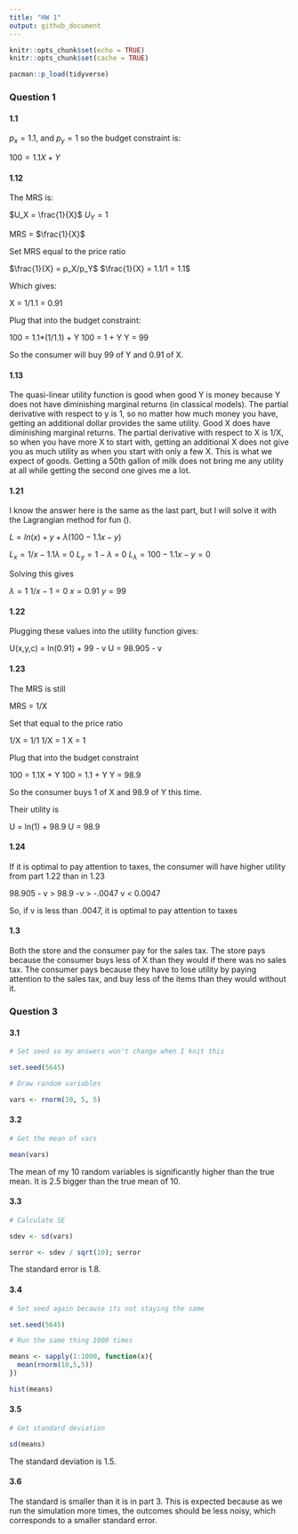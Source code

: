 ```yaml
---
title: "HW 1"
output: github_document
---
```


```r
knitr::opts_chunk$set(echo = TRUE)
knitr::opts_chunk$set(cache = TRUE)

pacman::p_load(tidyverse)

```

### Question 1

#### 1.1

$p_x = 1.1$, and $p_y = 1$ so the budget constraint is:

$100 = 1.1X + Y$

#### 1.12

The MRS is:

$U_X = \frac{1}{X}$\n
$U_Y = 1$

MRS = $\frac{1}{X}$

Set MRS equal to the price ratio

$\frac{1}{X} = p_X/p_Y$\n
$\frac{1}{X} = 1.1/1 = 1.1$

Which gives:

X = 1/1.1 = 0.91

Plug that into the budget constraint:

100 = 1.1*(1/1.1) + Y
100 = 1 + Y
Y = 99

So the consumer will buy 99 of Y and 0.91 of X.

#### 1.13

The quasi-linear utility function is good when good Y is money because Y does not have diminishing marginal returns (in classical models). The partial derivative with respect to y is 1, so no matter how much money you have, getting an additional dollar provides the same utility. Good X does have diminishing marginal returns. The partial derivative with respect to X is 1/X, so when you have more X to start with, getting an additional X does not give you as much utility as when you start with only a few X. This is what we expect of goods. Getting a 50th gallon of milk does not bring me any utility at all while getting the second one gives me a lot. 

#### 1.21

I know the answer here is the same as the last part, but I will solve it with the Lagrangian method for fun (\emph{fun}).

$L = ln(x) + y + \lambda(100 - 1.1x -y)$

$L_x = 1/x -1.1\lambda$ = 0
$L_y = 1 - \lambda$ = 0
$L_\lambda = 100 - 1.1x - y = 0$

Solving this gives 

$\lambda = 1$
$1/x - 1 = 0$
$x = 0.91$
$y = 99$

#### 1.22

Plugging these values into the utility function gives:

U(x,y,c) = ln(0.91) + 99 - v
U = 98.905 - v

#### 1.23

The MRS is still

MRS = 1/X

Set that equal to the price ratio

1/X = 1/1
1/X = 1
X = 1

Plug that into the budget constraint

100 = 1.1X + Y
100 = 1.1 + Y
Y = 98.9

So the consumer buys 1 of X and 98.9 of Y this time.

Their utility is

U = ln(1) + 98.9 
U = 98.9 

#### 1.24

If it is optimal to pay attention to taxes, the consumer will have higher utility from part 1.22 than in 1.23

98.905 - v > 98.9 
-v > -.0047
v < 0.0047

So, if v is less than .0047, it is optimal to pay attention to taxes

#### 1.3

Both the store and the consumer pay for the sales tax. The store pays because the consumer buys less of X than they would if there was no sales tax. The consumer pays because they have to lose utility by paying attention to the sales tax, and buy less of the items than they would without it. 

### Question 3

#### 3.1

```r
# Set seed so my answers won't change when I knit this

set.seed(5645)

# Draw random variables

vars <- rnorm(10, 5, 5)
```

#### 3.2

```r
# Get the mean of vars

mean(vars)
```

The mean of my 10 random variables is significantly higher than the true mean. It is 2.5 bigger than the true mean of 10. 

#### 3.3
```r
# Calculate SE

sdev <- sd(vars)

serror <- sdev / sqrt(10); serror
```
The standard error is 1.8.

#### 3.4

```r
# Set seed again because its not staying the same

set.seed(5645)

# Run the same thing 1000 times

means <- sapply(1:1000, function(x){
  mean(rnorm(10,5,5))
}) 

hist(means)

```

#### 3.5

```r
# Get standard deviation 

sd(means)
```
The standard deviation is 1.5.

#### 3.6

The standard is smaller than it is in part 3. This is expected because as we run the simulation more times, the outcomes should be less noisy, which corresponds to a smaller standard error. 





























